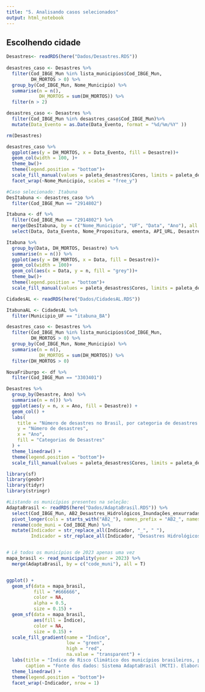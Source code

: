 ```yaml
---
title: "5. Analisando casos selecionados"
output: html_notebook
---
```

## Escolhendo cidade

```r
Desastres<- readRDS(here("Dados/Desastres.RDS"))
  
desastres_caso <- Desastres %>%
  filter(Cod_IBGE_Mun %in% lista_municipios$Cod_IBGE_Mun,
         DH_MORTOS > 0) %>%  
  group_by(Cod_IBGE_Mun, Nome_Municipio) %>% 
  summarise(n = n(),
            DH_MORTOS = sum(DH_MORTOS)) %>% 
  filter(n > 2)

desastres_caso <- Desastres %>% 
  filter(Cod_IBGE_Mun %in% desastres_caso$Cod_IBGE_Mun)%>% 
  mutate(Data_Evento = as.Date(Data_Evento, format = "%d/%m/%Y" ))

rm(Desastres)

desastres_caso %>% 
  ggplot(aes(y = DH_MORTOS, x = Data_Evento, fill = Desastre))+
  geom_col(width = 100, )+
  theme_bw()+
  theme(legend.position = "bottom")+
  scale_fill_manual(values = paleta_desastres$Cores, limits = paleta_desastres$Tipo)+
  facet_wrap(~Nome_Municipio, scales = "free_y")
```

```r
#Caso selecionado: Itabuna
DesItabuna <- desastres_caso %>% 
  filter(Cod_IBGE_Mun == "2914802")

Itabuna <- df %>% 
  filter(Cod_IBGE_Mun == "2914802") %>% 
  merge(DesItabuna, by = c("Nome_Municipio", "UF", "Data", "Ano"), all = T) %>% 
  select(Data, Data_Evento, Nome_Propositura, ementa, API_URL, Desastre, Status, DH_Descricao, DH_MORTOS, DH_DESAPARECIDOS, DH_total_danos_humanos)

Itabuna %>% 
  group_by(Data, DH_MORTOS, Desastre) %>% 
  summarise(n = n()) %>% 
  ggplot(aes(y = DH_MORTOS, x = Data, fill = Desastre))+
  geom_col(width = 100)+
  geom_col(aes(x = Data, y = n, fill = "grey"))+
  theme_bw()+
  theme(legend.position = "bottom")+
  scale_fill_manual(values = paleta_desastres$Cores, limits = paleta_desastres$Tipo)
```

```r
CidadesAL <- readRDS(here("Dados/CidadesAL.RDS"))

ItabunaAL <- CidadesAL %>% 
  filter(Municipio_UF == "itabuna_BA")
```

```r
desastres_caso <- Desastres %>%
  filter(Cod_IBGE_Mun %in% lista_municipios$Cod_IBGE_Mun,
         DH_MORTOS > 0) %>%  
  group_by(Cod_IBGE_Mun, Nome_Municipio) %>% 
  summarise(n = n(),
            DH_MORTOS = sum(DH_MORTOS)) %>% 
  filter(DH_MORTOS > 0)

NovaFriburgo <- df %>% 
  filter(Cod_IBGE_Mun == "3303401")
```

```r
Desastres %>%
  group_by(Desastre, Ano) %>% 
  summarise(n = n()) %>% 
  ggplot(aes(y = n, x = Ano, fill = Desastre)) +
  geom_col() +
  labs(
    title = "Número de desastres no Brasil, por categoria de desastres e anos",
    y = "Número de desastres",
    x = "Ano",
    fill = "Categorias de Desastres"
  ) +
  theme_linedraw() +
  theme(legend.position = "bottom")+
  scale_fill_manual(values = paleta_desastres$Cores, limits = paleta_desastres$Tipo)

```

```r
library(sf)
library(geobr)
library(tidyr)
library(stringr)

#Listando os municípios presentes na seleção:
AdaptaBrasil <- readRDS(here("Dados/AdaptaBrasil.RDS")) %>% 
  select(Cod_IBGE_Mun, AB2_Desastres_Hidrológicos_Inundações_enxurradas_e_alagamentos, AB2_Desastres_Hidrológicos_Deslizamento_de_terra, AB2_Recursos_Hídricos_Seca) %>% 
  pivot_longer(cols = starts_with("AB2_"), names_prefix = "AB2_", names_to = "Indicador", values_to = "Índice") %>% 
  rename(code_muni = Cod_IBGE_Mun) %>% 
  mutate(Indicador = str_replace_all(Indicador, "_", " "), 
         Indicador = str_replace_all(Indicador, "Desastres Hidrológicos ", " "), )


# Lê todos os municípios de 2023 apenas uma vez
mapa_brasil <- read_municipality(year = 2023) %>% 
  merge(AdaptaBrasil, by = c("code_muni"), all = T)


ggplot() +
  geom_sf(data = mapa_brasil, 
          fill = "#666666", 
          color = NA, 
          alpha = 0.5, 
          size = 0.15) +
  geom_sf(data = mapa_brasil, 
          aes(fill = Índice), 
          color = NA, 
          size = 0.15) +
  scale_fill_gradient(name = "Índice", 
                      low = "green", 
                      high = "red", 
                      na.value = "transparent") +
  labs(title = "Índice de Risco Climático dos municípios brasileiros, por Indicador",
       caption = "Fonte dos dados: Sistema AdaptaBrasil (MCTI). Elaboração própria") +
  theme_linedraw() +
  theme(legend.position = "bottom")+
  facet_wrap(~Indicador, nrow = 1)

```